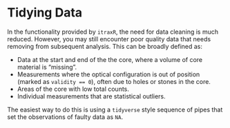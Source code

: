 # Tidying Data

In the functionality provided by `itraxR`, the need for data cleaning is much reduced. However, you may still encounter poor quality data that needs removing from subsequent analysis. This can be broadly defined as:

- Data at the start and end of the the core, where a volume of core material is "missing".
- Measurements where the optical configuration is out of position (marked as `validity == 0`), often due to holes or stones in the core.
- Areas of the core with low total counts.
- Individual measurements that are statistical outliers.

The easiest way to do this is using a `tidyverse` style sequence of pipes that set the observations of faulty data as `NA`. 